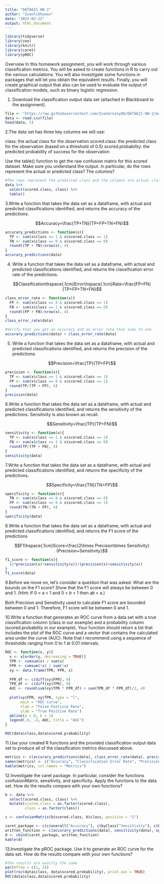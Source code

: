 ---
title: "DATA621 HW 2"
author: "IvanTikhonov"
date: "2023-02-22"
output: html_document
---

```{r}
library(tidyverse)
library(zoo)
library(knitr)
library(caret)
library(pROC)
```

Overview In this homework assignment, you will work through various classification metrics. You will be asked to create functions in R to carry out the various calculations. You will also investigate some functions in packages that will let you obtain the equivalent results. Finally, you will create graphical output that also can be used to evaluate the output of classification models, such as binary logistic regression.

1.  Download the classification output data set (attached in Blackboard to the assignment).

```{r}
file <- "https://raw.githubusercontent.com/IvanGrozny88/DATA621-HW-2/main/classification-output-data.csv"
data <- read.csv(file)
head(data, 5)
```

2.The data set has three key columns we will use:

class: the actual class for the observation scored.class: the predicted class for the observation (based on a threshold of 0.5) scored.probability: the predicted probability of success for the observation

Use the table() function to get the raw confusion matrix for this scored dataset. Make sure you understand the output. In particular, do the rows represent the actual or predicted class? The columns?

```{r}
#The rows represent the predicted class and the columns are actual class. 
data %>%
  select(scored.class, class) %>%
  table()
```

3.Write a function that takes the data set as a dataframe, with actual and predicted classifications identified, and returns the accuracy of the predictions.

$$Accuracy=\frac{TP+TN}{TP+FP+TN+FN}$$



```{r}
accurary_predictions <- function(x){
  TP <- sum(x$class == 1 & x$scored.class == 1)
  TN <- sum(x$class == 0 & x$scored.class == 0)
  round((TP + TN)/nrow(x), 4)
}
accurary_predictions(data)
```

4. Write a function that takes the data set as a dataframe, with actual and predicted classifications identified,
and returns the classification error rate of the predictions.


$$Classification\hspace{.1cm}Error\hspace{.1cm}Rate=\frac{FP+FN}{TP+FP+TN+FN}$$


```{r}
class_error_rate <- function(x){
  FP <- sum(x$class == 0 & x$scored.class == 1)
  FN <- sum(x$class == 1 & x$scored.class == 0)
  round((FP + FN)/nrow(x), 4)
}
class_error_rate(data)
```

```{r}
#Verify that you get an accuracy and an error rate that sums to one
accurary_predictions(data) + class_error_rate(data)
```
5. Write a function that takes the data set as a dataframe, with actual and predicted classifications identified,
and returns the precision of the predictions.


$$Precision=\frac{TP}{TP+FP}$$

```{r}
precision <- function(x){
  TP <- sum(x$class == 1 & x$scored.class == 1)
  FP <- sum(x$class == 0 & x$scored.class == 1)
  round(TP/(TP + FP), 4)
}
precision(data)
```

6.Write a function that takes the data set as a dataframe, with actual and predicted classifications identified,
and returns the sensitivity of the predictions. Sensitivity is also known as recall.


$$Sensitivity=\frac{TP}{TP+FN}$$

```{r}
sensitivity <- function(x){
  TP <- sum(x$class == 1 & x$scored.class == 1)
  FN <- sum(x$class == 1 & x$scored.class == 0)
  round(TP/(TP + FN), 4)
}
sensitivity(data)
```

7.Write a function that takes the data set as a dataframe, with actual and predicted classifications identified,
and returns the specificity of the predictions.


$$Specificity=\frac{TN}{TN+FP}$$

```{r}
specificity <- function(x){
  TN <- sum(x$class == 0 & x$scored.class == 0)
  FP <- sum(x$class == 0 & x$scored.class == 1)
  round(TN/(TN + FP), 4)
}
specificity(data)
```
8.Write a function that takes the data set as a dataframe, with actual and predicted classifications identified,
and returns the F1 score of the predictions

$$F1\hspace{.1cm}Score=\frac{2\times Precision\times Sensitivity}{Precision+Sensitivity}$$


```{r}
f1_score <- function(x){
  (2*precision(x)*sensitivity(x))/(precision(x)+sensitivity(x))
}
f1_score(data)
```


9.Before we move on, let’s consider a question that was asked: What are the bounds on the F1 score? Show
that the F1 score will always be between 0 and 1. (Hint: If 0 < 𝑎 < 1 and 0 < 𝑏 < 1 then 𝑎𝑏 < 𝑎.)


Both Precision and Sensitivity used to calculate F1 score are bounded between 0 and 1. Therefore, F1 score will be between 0 and 1.



10.Write a function that generates an ROC curve from a data set with a true classification column (class in our
example) and a probability column (scored.probability in our example). Your function should return a list
that includes the plot of the ROC curve and a vector that contains the calculated area under the curve
(AUC). Note that I recommend using a sequence of thresholds ranging from 0 to 1 at 0.01 intervals.


```{r}
ROC <- function(x, y){
  x <- x[order(y, decreasing = TRUE)]
  TPR <- cumsum(x) / sum(x)
  FPR <- cumsum(!x) / sum(!x)
  xy <- data.frame(TPR, FPR, x)
  
  FPR_df <- c(diff(xy$FPR), 0)
  TPR_df <- c(diff(xy$TPR), 0)
  AUC <- round(sum(xy$TPR * FPR_df) + sum(TPR_df * FPR_df)/2, 4)
  
  plot(xy$FPR, xy$TPR, type = "l",
       main = "ROC Curve",
       xlab = "False Postivie Rate",
       ylab = "True Positive Rate")
  abline(a = 0, b = 1)
  legend(.6, .4, AUC, title = "AUC")
}

ROC(data$class,data$scored.probability)
```


11.Use your created R functions and the provided classification output data set to produce all of the
classification metrics discussed above.
```{r}
metrics <- c(accurary_predictions(data), class_error_rate(data), precision(data), sensitivity(data), specificity(data), f1_score(data))
names(metrics) <- c("Accuracy", "Classification Error Rate", "Precision", "Sensitivity", "Specificity", "F1 Score")
kable(metrics, col.names = "Metrics")
```

12.Investigate the caret package. In particular, consider the functions confusionMatrix, sensitivity, and
specificity. Apply the functions to the data set. How do the results compare with your own functions?

```{r}
b <- data %>%
  select(scored.class, class) %>%
  mutate(scored.class = as.factor(scored.class), 
         class = as.factor(class))

c <- confusionMatrix(b$scored.class, b$class, positive = "1")

caret_package <- c(c$overall["Accuracy"], c$byClass["Sensitivity"], c$byClass["Specificity"])
written_function <- c(accurary_predictions(data), sensitivity(data), specificity(data))
d <- cbind(caret_package, written_function)
kable(d)
```

13.Investigate the pROC package. Use it to generate an ROC curve for the data set. How do the results
compare with your own functions?
```{r}
#The results are exactly the same
par(mfrow = c(1, 2))
plot(roc(data$class, data$scored.probability), print.auc = TRUE)
ROC(data$class,data$scored.probability)
```





















